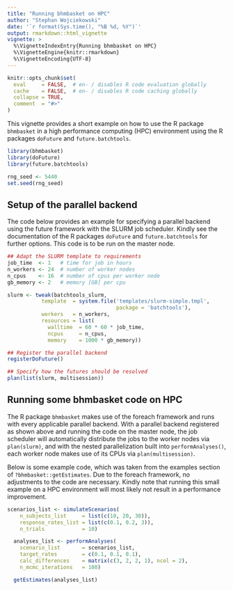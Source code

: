 ---
title: "Running bhmbasket on HPC"
author: "Stephan Wojciekowski"
date: '`r format(Sys.time(), "%B %d, %Y")`'
output: rmarkdown::html_vignette
vignette: >
  %\VignetteIndexEntry{Running bhmbasket on HPC}
  %\VignetteEngine{knitr::rmarkdown}
  %\VignetteEncoding{UTF-8}
---

```{r knitr_options, include = FALSE}
knitr::opts_chunk$set(
  eval     = FALSE,  # en- / disables R code evaluation globally
  cache    = FALSE,  # en- / disables R code caching globally
  collapse = TRUE,
  comment  = "#>"
)
```

This vignette provides a short example on how to use the R package `bhmbasket` in a high performance computing (HPC) environment using the R packages `doFuture` and `future.batchtools`.

```{r setup}
library(bhmbasket)
library(doFuture)
library(future.batchtools)

rng_seed <- 5440
set.seed(rng_seed)
```

## Setup of the parallel backend
The code below provides an example for specifying a parallel backend using the future framework with the SLURM job scheduler.
Kindly see the documentation of the R packages `doFuture` and `future.batchtools` for further options.
This code is to be run on the master node.
```{r SLURM_Setup}
## Adapt the SLURM template to requirements
job_time  <- 1   # time for job in hours
n_workers <- 24  # number of worker nodes
n_cpus    <- 16  # number of cpus per worker node
gb_memory <- 2   # memory [GB] per cpu

slurm <- tweak(batchtools_slurm,
           template  = system.file('templates/slurm-simple.tmpl',
                                   package = 'batchtools'),
           workers   = n_workers,
           resources = list(
             walltime  = 60 * 60 * job_time,
             ncpus     = n_cpus,
             memory    = 1000 * gb_memory))

## Register the parallel backend 
registerDoFuture()

## Specify how the futures should be resolved
plan(list(slurm, multisession))
```

## Running some bhmbasket code on HPC
The R package `bhmbasket` makes use of the foreach framework and runs with every applicable parallel backend. 
With a parallel backend registered as shown above and running the code on the master node, the job scheduler will automatically distribute the jobs to the worker nodes via `plan(slurm)`, and with the nested parallelization built into `performAnalyses()`, each worker node makes use of its CPUs via `plan(multisession)`.

Below is some example code, which was taken from the examples section of `?bhmbasket::getEstimates`.
Due to the foreach framework, no adjustments to the code are necessary.
Kindly note that running this small example on a HPC environment will most likely not result in a performance improvement.
```{r}
scenarios_list <- simulateScenarios(
    n_subjects_list     = list(c(10, 20, 30)),
    response_rates_list = list(c(0.1, 0.2, 3)),
    n_trials            = 10)

  analyses_list <- performAnalyses(
    scenario_list       = scenarios_list,
    target_rates        = c(0.1, 0.1, 0.1),
    calc_differences    = matrix(c(3, 2, 2, 1), ncol = 2),
    n_mcmc_iterations   = 100)

  getEstimates(analyses_list)
```
